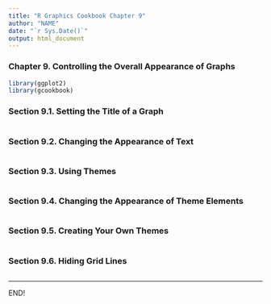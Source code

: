```yaml
---
title: "R Graphics Cookbook Chapter 9"
author: "NAME"
date: "`r Sys.Date()`"
output: html_document
---
```


### Chapter 9. Controlling the Overall Appearance of Graphs

```r
library(ggplot2)
library(gcookbook)
```

### Section 9.1. Setting the Title of a Graph

```r
 
```

### Section 9.2. Changing the Appearance of Text

```r

```

### Section 9.3. Using Themes

```r

```

### Section 9.4. Changing the Appearance of Theme Elements

```r
 
```

### Section 9.5. Creating Your Own Themes

```r

```

### Section 9.6. Hiding Grid Lines

```r

```


<hr>
END!